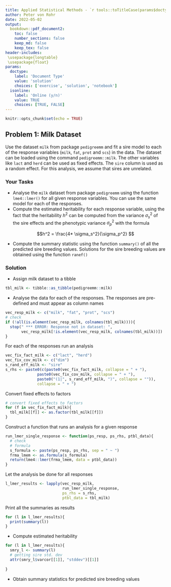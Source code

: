 ```yaml
---
title: Applied Statistical Methods - `r tools::toTitleCase(params$doctype)` 9
author: Peter von Rohr
date: 2022-05-02
output:
  bookdown::pdf_document2:
    toc: false
    number_sections: false
    keep_md: false
    keep_tex: false
header-includes:
 \usepackage{longtable}
 \usepackage{float}
params:
  doctype:
    label: 'Document Type'
    value: 'solution'
    choices: ['exercise', 'solution', 'notebook']
  isonline:
    label: 'Online (y/n)'
    value: TRUE
    choices: [TRUE, FALSE]
---
```



```r
knitr::opts_chunk$set(echo = TRUE)
```


## Problem 1: Milk Dataset
Use the dataset `milk` from package `pedigreemm` and fit a sire model to each of the response variables (`milk`, `fat`, `prot` and `scs`) in the data. The dataset can be loaded using the command `pedigreemm::milk`. The other variables like `lact` and `herd` can be used as fixed effects. The `sire` column is used as a random effect. For this analysis, we assume that sires are unrelated. 

### Your Tasks
* Analyse the `milk` dataset from package `pedigreemm` using the function `lme4::lmer()` for all given response variables. You can use the same model for each of the responses.
* Compute the estimated heritability for each response variable, using the fact that the heritability $h^2$ can be computed from the variance $\sigma_s^2$ of the sire effects and the phenotypic variance $\sigma_p^2$ with the formula 

$$h^2 = \frac{4* \sigma_s^2}{\sigma_p^2} $$

* Compute the summary statistic using the function `summary()` of all the predicted sire breeding values. Solutions for the sire breeding values are obtained using the function `ranef()`

<!-- your-solution-start
### Your Solution

* Assign milk dataset to a tibble
* Analyse the data for each of the responses
* Compute estimated heritability
* Obtain summary statistics for predicted sire breeding values

---  your-solution-end -->


<!-- master-solution-start -->

### Solution

* Assign milk dataset to a tibble

```r
tbl_milk <- tibble::as_tibble(pedigreemm::milk)
```

* Analyse the data for each of the responses. The responses are pre-defined and must appear as column names

```r
vec_resp_milk <- c("milk", "fat", "prot", "scs")
# check
if (!all(is.element(vec_resp_milk, colnames(tbl_milk)))){
  stop(" *** ERROR: Response not in dataset: ", 
       vec_resp_milk[!is.element(vec_resp_milk, colnames(tbl_milk))])
}
```

For each of the responses run an analysis

```r
vec_fix_fact_milk <- c("lact", "herd")
vec_fix_cov_milk <- c("dim")
s_rand_eff_milk <- "sire"
s_rhs <- paste0(c(paste0(vec_fix_fact_milk, collapse = " + "),
              paste0(vec_fix_cov_milk, collapse = " + "),
              paste0("(1|", s_rand_eff_milk, ")", collapse = "")),
              collapse = " + ")

```

Convert fixed effects to factors

```r
# convert fixed effects to factors
for (f in vec_fix_fact_milk){
  tbl_milk[[f]] <- as.factor(tbl_milk[[f]])
}
```

Construct a function that runs an analysis for a given response

```r
run_lmer_single_response <- function(ps_resp, ps_rhs, ptbl_data){
  # check
  # formula
  s_formula <- paste(ps_resp, ps_rhs, sep = " ~ ")
  frma_lmem <- as.formula(s_formula)
  return(lme4::lmer(frma_lmem, data = ptbl_data))
}
```

Let the analysis be done for all responses

```r
l_lmer_results <- lapply(vec_resp_milk, 
                         run_lmer_single_response, 
                         ps_rhs = s_rhs, 
                         ptbl_data = tbl_milk)
```

Print all the summaries as results

```r
for (l in l_lmer_results){
  print(summary(l))
}
```


* Compute estimated heritability

```r
for (l in l_lmer_results){
  smry_l <- summary(l)
  # getting sire std. dev
  attr(smry_l$varcor[[1]], "stddev")[[1]]
  
}
```


* Obtain summary statistics for predicted sire breeding values


<!-- master-solution-end -->


